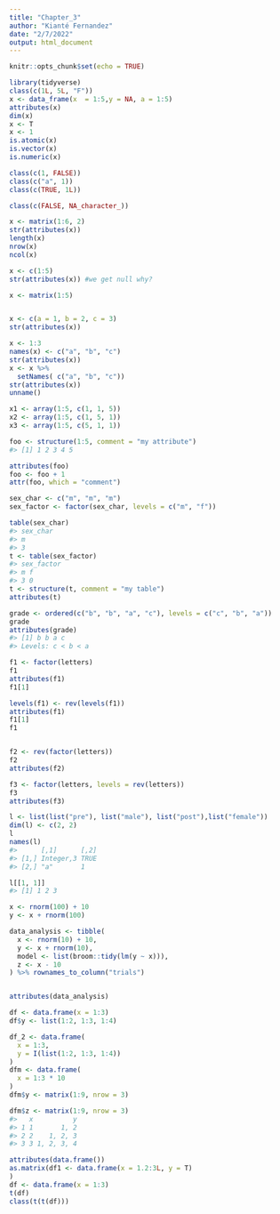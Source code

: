 ```yaml
---
title: "Chapter_3"
author: "Kianté Fernandez"
date: "2/7/2022"
output: html_document
---
```


```r
knitr::opts_chunk$set(echo = TRUE)
```

```r
library(tidyverse)
class(c(1L, 5L, "F"))
x <- data_frame(x  = 1:5,y = NA, a = 1:5)
attributes(x)
dim(x)
x <- T
x <- 1
is.atomic(x)
is.vector(x)
is.numeric(x)
```

```r
class(c(1, FALSE))
class(c("a", 1))
class(c(TRUE, 1L))

class(c(FALSE, NA_character_))
```

```r
x <- matrix(1:6, 2)
str(attributes(x))
length(x)
nrow(x)
ncol(x)

x <- c(1:5)
str(attributes(x)) #we get null why?

x <- matrix(1:5)


x <- c(a = 1, b = 2, c = 3)
str(attributes(x))

x <- 1:3
names(x) <- c("a", "b", "c")
str(attributes(x))
x <- x %>% 
  setNames( c("a", "b", "c"))
str(attributes(x))
unname()
```

```r
x1 <- array(1:5, c(1, 1, 5))
x2 <- array(1:5, c(1, 5, 1))
x3 <- array(1:5, c(5, 1, 1))
```


```r
foo <- structure(1:5, comment = "my attribute")
#> [1] 1 2 3 4 5

attributes(foo)
foo <- foo + 1
attr(foo, which = "comment")

```


```r
 
sex_char <- c("m", "m", "m")
sex_factor <- factor(sex_char, levels = c("m", "f"))

table(sex_char)
#> sex_char
#> m 
#> 3
t <- table(sex_factor)
#> sex_factor
#> m f 
#> 3 0
t <- structure(t, comment = "my table")
attributes(t)

```

```r
grade <- ordered(c("b", "b", "a", "c"), levels = c("c", "b", "a"))
grade
attributes(grade)
#> [1] b b a c
#> Levels: c < b < a
```

```r
f1 <- factor(letters)
f1
attributes(f1)
f1[1]

levels(f1) <- rev(levels(f1))
attributes(f1)
f1[1]
f1


f2 <- rev(factor(letters))
f2
attributes(f2)

f3 <- factor(letters, levels = rev(letters))
f3
attributes(f3)

```


```r
l <- list(list("pre"), list("male"), list("post"),list("female"))
dim(l) <- c(2, 2)
l
names(l)
#>      [,1]      [,2]
#> [1,] Integer,3 TRUE
#> [2,] "a"       1

l[[1, 1]]
#> [1] 1 2 3
```

```r
x <- rnorm(100) + 10
y <- x + rnorm(100)

data_analysis <- tibble(
  x <- rnorm(10) + 10,
  y <- x + rnorm(10),
  model <- list(broom::tidy(lm(y ~ x))),
  z <- x - 10
) %>% rownames_to_column("trials")


attributes(data_analysis)
```

```r
df <- data.frame(x = 1:3)
df$y <- list(1:2, 1:3, 1:4)

df_2 <- data.frame(
  x = 1:3, 
  y = I(list(1:2, 1:3, 1:4))
)
dfm <- data.frame(
  x = 1:3 * 10
)
dfm$y <- matrix(1:9, nrow = 3)

dfm$z <- matrix(1:9, nrow = 3)
#>   x          y
#> 1 1       1, 2
#> 2 2    1, 2, 3
#> 3 3 1, 2, 3, 4

attributes(data.frame())
as.matrix(df1 <- data.frame(x = 1.2:3L, y = T)
)
df <- data.frame(x = 1:3)
t(df)
class(t(t(df)))
```

